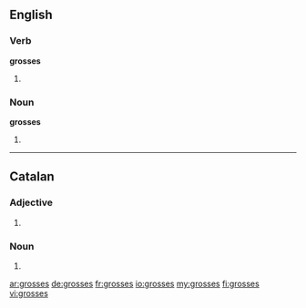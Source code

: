 ==English==

===Verb===
'''grosses'''
# {{third-person singular of|gross}}

===Noun===
'''grosses'''
# {{plural of|gross}}

----

==Catalan==

===Adjective===
{{ca-adj-form|f|p}}

# {{feminine plural of|gros|lang=ca}}

===Noun===
{{ca-noun-form|f|p}}
# {{plural of|grossa|lang=ca}}

[[ar:grosses]]
[[de:grosses]]
[[fr:grosses]]
[[io:grosses]]
[[my:grosses]]
[[fi:grosses]]
[[vi:grosses]]